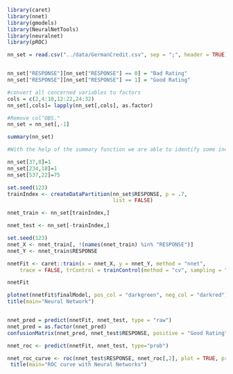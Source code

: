 ```r
library(caret)
library(nnet)
library(gmodels)
library(NeuralNetTools)
library(neuralnet)
library(pROC)

nn_set = read.csv("../data/GermanCredit.csv", sep = ";", header = TRUE)


nn_set["RESPONSE"][nn_set["RESPONSE"] == 0] = "Bad Rating"
nn_set["RESPONSE"][nn_set["RESPONSE"] == 1] = "Good Rating"

#convert all concerned variables to factors
cols = c(2,4:10,12:22,24:32)
nn_set[,cols]= lapply(nn_set[,cols], as.factor)

#Remove col"OBS."
nn_set = nn_set[,-1]

summary(nn_set)

#With the help of the summary function we are able to identify some incorrect values such as education = -1, age = 125 and guarantor = 2 (only one occurrence of 2, might be a typo) 

nn_set[37,8]=1
nn_set[234,18]=1
nn_set[537,22]=75
```


```r
set.seed(123)
trainIndex <- createDataPartition(nn_set$RESPONSE, p = .7,
                                  list = FALSE)

nnet_train <- nn_set[trainIndex,]

nnet_test <- nn_set[-trainIndex,]
```


```r
set.seed(123)
nnet_X <- nnet_train[, !(names(nnet_train) %in% "RESPONSE")]
nnet_Y <- nnet_train$RESPONSE

nnetFit <- caret::train(x = nnet_X, y = nnet_Y, method = "nnet",
    trace = FALSE, trControl = trainControl(method = "cv", sampling = "down"))

nnetFit

plotnet(nnetFit$finalModel, pos_col = "darkgreen", neg_col = "darkred")
title(main="Neural Network")


nnet_pred = predict(nnetFit, nnet_test, type = "raw")
nnet_pred = as.factor(nnet_pred)
confusionMatrix(nnet_pred, nnet_test$RESPONSE, positive = "Good Rating")


```
```r

nnet_roc <- predict(nnetFit, nnet_test, type="prob")

nnet_roc_curve <- roc(nnet_test$RESPONSE, nnet_roc[,2], plot = TRUE, print.auc = TRUE, asp=NA)
 title(main="ROC curve with Neural Networks")

```

